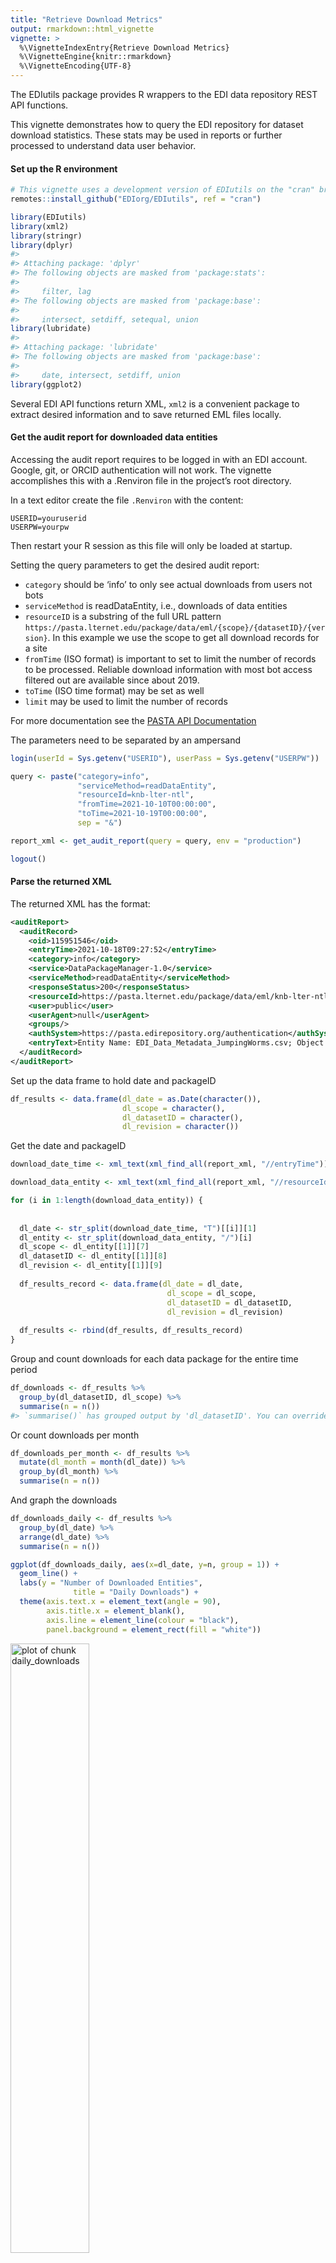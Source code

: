 ```yaml
---
title: "Retrieve Download Metrics"
output: rmarkdown::html_vignette
vignette: >
  %\VignetteIndexEntry{Retrieve Download Metrics}
  %\VignetteEngine{knitr::rmarkdown}
  %\VignetteEncoding{UTF-8}
---
```




The EDIutils package provides R wrappers to the EDI data repository REST API functions. 

This vignette demonstrates how to query the EDI repository for dataset download statistics. These stats may be used in reports or further processed to understand data user behavior.

#### Set up the R environment

```r
# This vignette uses a development version of EDIutils on the "cran" branch
remotes::install_github("EDIorg/EDIutils", ref = "cran")
```

```r
library(EDIutils)
library(xml2)
library(stringr)
library(dplyr)
#> 
#> Attaching package: 'dplyr'
#> The following objects are masked from 'package:stats':
#> 
#>     filter, lag
#> The following objects are masked from 'package:base':
#> 
#>     intersect, setdiff, setequal, union
library(lubridate)
#> 
#> Attaching package: 'lubridate'
#> The following objects are masked from 'package:base':
#> 
#>     date, intersect, setdiff, union
library(ggplot2)
```

Several EDI API functions return XML, `xml2` is a convenient package to extract desired information and to save returned EML files locally.


#### Get the audit report for downloaded data entities

Accessing the audit report requires to be logged in with an EDI account. Google, git, or ORCID authentication will not work. The vignette accomplishes this with a .Renviron file in the project's root directory.

In a text editor create the file `.Renviron` with the content:

```
USERID=youruserid
USERPW=yourpw

```

Then restart your R session as this file will only be loaded at startup.

Setting the query parameters to get the desired audit report:

  - `category` should be 'info' to only see actual downloads from users not bots
  - `serviceMethod` is readDataEntity, i.e., downloads of data entities
  - `resourceID` is a substring of the full URL pattern `https://pasta.lternet.edu/package/data/eml/{scope}/{datasetID}/{version}`. In this example we use the scope to get all download records for a site
  - `fromTime` (ISO format) is important to set to limit the number of records to be processed. Reliable download information with most bot access filtered out are available since about 2019.
  - `toTime` (ISO time format) may be set as well
  - `limit` may be used to limit the number of records
  
For more documentation see the [PASTA API Documentation](https://pasta.lternet.edu/audit/docs/api#GET%20:%20report)
  
The parameters need to be separated by an ampersand


```r
login(userId = Sys.getenv("USERID"), userPass = Sys.getenv("USERPW"))

query <- paste("category=info",
               "serviceMethod=readDataEntity",
               "resourceId=knb-lter-ntl",
               "fromTime=2021-10-10T00:00:00",
               "toTime=2021-10-19T00:00:00",
               sep = "&")

report_xml <- get_audit_report(query = query, env = "production")

logout()
```

#### Parse the returned XML

The returned XML has the format:


```xml
<auditReport>
  <auditRecord>
    <oid>115951546</oid>
    <entryTime>2021-10-18T09:27:52</entryTime>
    <category>info</category>
    <service>DataPackageManager-1.0</service>
    <serviceMethod>readDataEntity</serviceMethod>
    <responseStatus>200</responseStatus>
    <resourceId>https://pasta.lternet.edu/package/data/eml/knb-lter-ntl/387/1/c472d5a7ac8a89a12100792e9b5705d3</resourceId>
    <user>public</user>
    <userAgent>null</userAgent>
    <groups/>
    <authSystem>https://pasta.edirepository.org/authentication</authSystem>
    <entryText>Entity Name: EDI_Data_Metadata_JumpingWorms.csv; Object Name: EDI_Data_Metadata_JumpingWorms.csv; Data Format: text/csv</entryText>
  </auditRecord>
</auditReport>

```

Set up the data frame to hold date and packageID


```r
df_results <- data.frame(dl_date = as.Date(character()),
                         dl_scope = character(),
                         dl_datasetID = character(),
                         dl_revision = character())
```


Get the date and packageID


```r
download_date_time <- xml_text(xml_find_all(report_xml, "//entryTime"))

download_data_entity <- xml_text(xml_find_all(report_xml, "//resourceId"))

for (i in 1:length(download_data_entity)) {
  
  
  dl_date <- str_split(download_date_time, "T")[[i]][1]
  dl_entity <- str_split(download_data_entity, "/")[i]
  dl_scope <- dl_entity[[1]][7]
  dl_datasetID <- dl_entity[[1]][8]
  dl_revision <- dl_entity[[1]][9]
  
  df_results_record <- data.frame(dl_date = dl_date, 
                                   dl_scope = dl_scope, 
                                   dl_datasetID = dl_datasetID, 
                                   dl_revision = dl_revision)
  
  df_results <- rbind(df_results, df_results_record)
}
```

Group and count downloads for each data package for the entire time period


```r
df_downloads <- df_results %>%
  group_by(dl_datasetID, dl_scope) %>%
  summarise(n = n())
#> `summarise()` has grouped output by 'dl_datasetID'. You can override using the `.groups` argument.
```

Or count downloads per month


```r
df_downloads_per_month <- df_results %>%
  mutate(dl_month = month(dl_date)) %>% 
  group_by(dl_month) %>%
  summarise(n = n())
```

And graph the downloads


```r
df_downloads_daily <- df_results %>%
  group_by(dl_date) %>%
  arrange(dl_date) %>%
  summarise(n = n())

ggplot(df_downloads_daily, aes(x=dl_date, y=n, group = 1)) +
  geom_line() +
  labs(y = "Number of Downloaded Entities", 
              title = "Daily Downloads") +
  theme(axis.text.x = element_text(angle = 90),
        axis.title.x = element_blank(),
        axis.line = element_line(colour = "black"),
        panel.background = element_rect(fill = "white"))
```

<img src="daily_downloads-1.png"title="plot of chunk daily_downloads" alt="plot of chunk daily_downloads" width="50%" />

